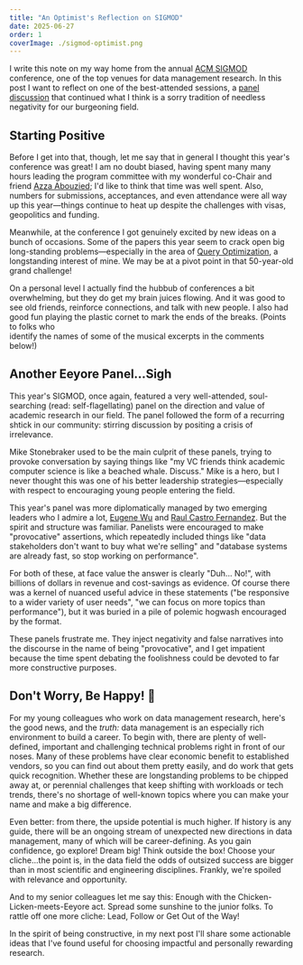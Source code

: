 ```yaml
---
title: "An Optimist's Reflection on SIGMOD"
date: 2025-06-27
order: 1
coverImage: ./sigmod-optimist.png
---
```

I write this note on my way home from the annual [ACM SIGMOD](https://2025.sigmod.org) conference,
one of the top venues for data management research. In this post I want to reflect on
one of the best-attended sessions, a [panel discussion](https://arxiv.org/abs/2504.08948v1) 
that continued what I think is a sorry tradition of needless negativity for our burgeoning field.

## Starting Positive
Before I get into that, though, let me say that in general I thought this year's conference was great! 
I am no doubt biased, having spent many many hours leading the program committee with my wonderful co-Chair 
and friend [Azza Abouzied](https://azzaabouzied.com/); I'd like to think that time was well spent. 
Also, numbers for submissions, acceptances, and even attendance were all way up this year—things continue 
to heat up despite the challenges with visas, geopolitics and funding.

Meanwhile, at the conference I got genuinely 
excited by new ideas on a bunch of occasions. Some of the papers this year seem to
crack open big long-standing problems—especially in the area of [Query Optimization](https://2025.sigmod.org/program_full_detail.shtml#sigmod_research_9__query_optimization),
a longstanding interest of mine. We may be at a pivot point in that 50-year-old grand challenge!

On a personal level I actually find the hubbub of conferences a bit overwhelming, but they do get my brain juices
flowing. And it was good to see old friends, reinforce connections, and talk with new people. I also 
had good fun playing the plastic cornet to mark the ends of the breaks. (Points to folks who  
identify the names of some of the musical excerpts in the comments below!)

## Another Eeyore Panel...Sigh
This year's SIGMOD, once again, featured a very well-attended, soul-searching
(read: self-flagellating)
panel on the direction and value of academic research in our field.
The panel followed the form of a recurring shtick in our community: stirring discussion 
by positing a crisis of irrelevance. 

Mike Stonebraker used to be the main culprit of these panels,
trying to provoke conversation by saying things like "my VC friends think academic computer
science is like a beached whale. Discuss." Mike is a hero, but I never thought this was one of his
better leadership strategies—especially with respect to encouraging 
young people entering the field.

This year's panel was more diplomatically managed by two emerging leaders 
who I admire a lot, [Eugene Wu](http://www.cs.columbia.edu/~ewu/) and [Raul Castro Fernandez](https://raulcastrofernandez.com/). But the 
spirit and structure was familiar. Panelists were encouraged to make "provocative"
assertions, which repeatedly included things like "data stakeholders don't want to buy what we're selling" and
"database systems are already fast, so stop working on performance". 

For both of these, at face value the answer is clearly "Duh... No!", with billions of 
dollars in revenue and cost-savings as evidence. Of course there was a kernel of nuanced 
useful advice in these statements ("be responsive to a wider variety of user needs", "we can focus on more
topics than performance"), but it was buried in a pile of polemic hogwash encouraged
by the format.

These panels frustrate me. They 
inject negativity and false narratives into the discourse in the name of being
"provocative", and I get 
impatient because the time spent debating the foolishness could be devoted to far 
more constructive purposes.

## Don't Worry, Be Happy! 🤠

For my young colleagues who work on data management research, here's the good news, and 
the *truth:*  data management is an especially rich environment to build a career.
To begin with, there are plenty of well-defined, important and challenging technical problems 
right in front of our noses. Many of these problems have clear economic benefit to established 
vendors, so you can find out about them pretty easily, and do work that gets quick recognition.
Whether these are longstanding problems to be chipped away at, or perennial challenges that keep
shifting with workloads or tech trends, there's no shortage of well-known topics where you can make 
your name and make a big difference.

Even better: from there, the upside potential is much higher. If history is any guide, there will
be an ongoing stream of unexpected new directions in data management, many of which
will be career-defining. As you gain confidence, go explore! Dream big! Think outside the box!
Choose your cliche...the point is, in the data field the odds of outsized success are bigger than
in most scientific and engineering disciplines. Frankly, we're spoiled with relevance and opportunity.

And to my senior colleagues let me say this: Enough with the Chicken-Licken-meets-Eeyore act.
Spread some sunshine to the junior folks. To rattle off one more cliche: Lead, Follow or Get Out of the Way!

In the spirit of being constructive, in my next post I'll share some actionable ideas that I've 
found useful for choosing impactful and personally rewarding research.
